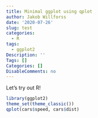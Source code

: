 ```yaml
---
title: Minimal ggplot using qplot
author: Jakob Willforss
date: '2020-07-26'
slug: test
categories:
  - R
tags:
  - ggplot2
Description: ''
Tags: []
Categories: []
DisableComments: no
---
```


Let's try out R!

```r
library(ggplot2)
theme_set(theme_classic())
qplot(cars$speed, cars$dist)
```
